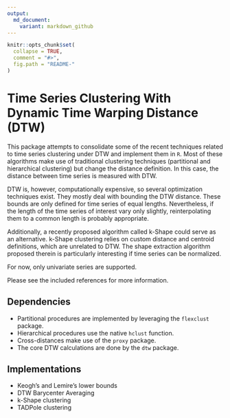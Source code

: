 ```yaml
---
output:
  md_document:
    variant: markdown_github
---
```


<!-- README.md is generated from README.Rmd. Please edit that file -->

```r
knitr::opts_chunk$set(
  collapse = TRUE,
  comment = "#>",
  fig.path = "README-"
)
```

# Time Series Clustering With Dynamic Time Warping Distance (DTW)

This package attempts to consolidate some of the recent techniques related to time series clustering under DTW and implement them in `R`. Most of these algorithms make use of traditional clustering techniques (partitional and hierarchical clustering) but change the distance definition. In this case, the distance between time series is measured with DTW.

DTW is, however, computationally expensive, so several optimization techniques exist. They mostly deal with bounding the DTW distance. These bounds are only defined for time series of equal lengths. Nevertheless, if the length of the time series of interest vary only slightly, reinterpolating them to a common length is probably appropriate.

Additionally, a recently proposed algorithm called k-Shape could serve as an alternative. k-Shape clustering relies on custom distance and centroid definitions, which are unrelated to DTW. The shape extraction algorithm proposed therein is particularly interesting if time series can be normalized.

For now, only univariate series are supported.

Please see the included references for more information.

## Dependencies

* Partitional procedures are implemented by leveraging the `flexclust` package.
* Hierarchical procedures use the native `hclust` function.
* Cross-distances make use of the `proxy` package.
* The core DTW calculations are done by the `dtw` package.

## Implementations

* Keogh's and Lemire's lower bounds
* DTW Barycenter Averaging
* k-Shape clustering
* TADPole clustering
